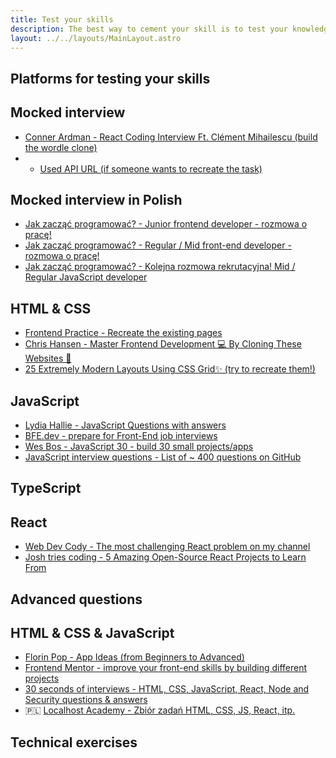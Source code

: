 ```yaml
---
title: Test your skills
description: The best way to cement your skill is to test your knowledge in practice. Here you can find maetrials about testing your newly acquired knowledge
layout: ../../layouts/MainLayout.astro
---
```


## Platforms for testing your skills


<Platforms />

## Mocked interview

- [Conner Ardman - React Coding Interview Ft. Clément Mihailescu (build the wordle clone)](https://www.youtube.com/watch?v=5xf4_Kx7azg)
- - [Used API URL (if someone wants to recreate the task)](https://api.frontendexpert.io/api/fe/wordle-words)

## Mocked interview in Polish

- [Jak zacząć programować? - Junior frontend developer - rozmowa o pracę!](https://www.youtube.com/watch?v=g3VKD_voy0g)
- [Jak zacząć programować? - Regular / Mid front-end developer - rozmowa o pracę!](https://www.youtube.com/watch?v=ecsxxHqeczg)
- [Jak zacząć programować? - Kolejna rozmowa rekrutacyjna! Mid / Regular JavaScript developer](https://www.youtube.com/watch?v=kBO0MQ_pfSk)

## HTML & CSS


- [Frontend Practice - Recreate the existing pages](https://www.frontendpractice.com/)
- [Chris Hansen - Master Frontend Development 💻 By Cloning These Websites 💯](https://www.dev.to/hyggedev/master-frontend-development-by-cloning-these-websites-1m08)
- [25 Extremely Modern Layouts Using CSS Grid✨ (try to recreate them!)](https://dev.to/preethi_dev/25-extremely-modern-layouts-using-css-grid-10ek)


<CSS4JSExercises />

<PracticeCSSProblems />
<CSSQuestions />

## JavaScript

- [Lydia Hallie - JavaScript Questions with answers](https://github.com/lydiahallie/javascript-questions)
- [BFE.dev - prepare for Front-End job interviews](https://bigfrontend.dev/)
- [Wes Bos - JavaScript 30 - build 30 small projects/apps](https://javascript30.com/)
- [JavaScript interview questions - List of ~ 400 questions on GitHub](https://github.com/sudheerj/javascript-interview-questions)


<JavaScriptQuestions />

## TypeScript


<TypeScriptQuestions />

## React


- [Web Dev Cody - The most challenging React problem on my channel](https://www.youtube.com/watch?v=5wdVBpLh-Y4)
- [Josh tries coding - 5 Amazing Open-Source React Projects to Learn From](https://www.youtube.com/watch?v=RvyCAdDmFaw)

<ReactQuestions />

## Advanced questions


<AdvancedQuestions />

## HTML & CSS & JavaScript

- [Florin Pop - App Ideas (from Beginners to Advanced)](https://github.com/florinpop17/app-ideas)
- [Frontend Mentor - improve your front-end skills by building different projects](https://www.frontendmentor.io/)
- [30 seconds of interviews - HTML, CSS, JavaScript, React, Node and Security questions & answers](https://30secondsofinterviews.org/)
- 🇵🇱 [Localhost Academy - Zbiór zadań HTML, CSS, JS, React, itp.](https://github.com/Przemocny/zbior-zadan-html-css-js-react)

## Technical exercises


<RecruitmentTasks />

